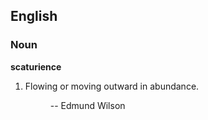 ==English==

===Noun===
'''scaturience'''

#  Flowing or moving outward in abundance.
#:''{{{2|This play is the shimmering scaturience of an intelligence and a sensibility of the very first disctinction...}}}''  -- Edmund Wilson